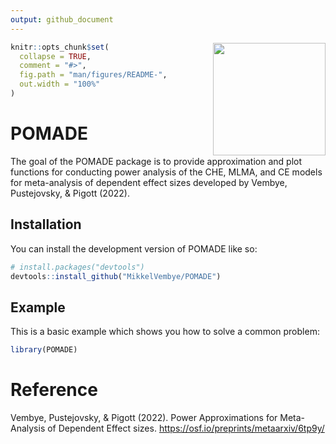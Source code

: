 ```yaml
---
output: github_document
---
```


<!-- README.md is generated from README.Rmd. Please edit that file -->

<img src="man/figures/POMADE_hex.png" align="right" alt="" width="180" />

```r
knitr::opts_chunk$set(
  collapse = TRUE,
  comment = "#>",
  fig.path = "man/figures/README-",
  out.width = "100%"
)
```

# POMADE

<!-- badges: start -->
<!-- badges: end -->

The goal of the POMADE package is to provide approximation and plot functions for conducting power analysis of the CHE, MLMA, and CE models for meta-analysis of dependent effect sizes developed by Vembye, Pustejovsky, & Pigott (2022). 

## Installation

You can install the development version of POMADE like so:

```r

# install.packages("devtools")
devtools::install_github("MikkelVembye/POMADE")

```


## Example

This is a basic example which shows you how to solve a common problem:

```r
library(POMADE)
```


# Reference

Vembye, Pustejovsky, & Pigott (2022). Power Approximations for Meta-Analysis of Dependent Effect sizes. <https://osf.io/preprints/metaarxiv/6tp9y/>
